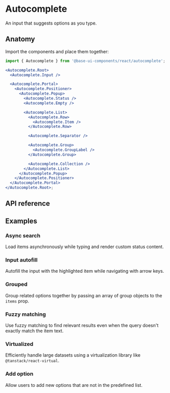 # Autocomplete

<Subtitle>An input that suggests options as you type.</Subtitle>
<Meta
  name="description"
  content="A high-quality, unstyled React autocomplete component that renders an input with a popup list of filtered options."
/>

<Demo path="./demos/hero" />

## Anatomy

Import the components and place them together:

```jsx title="Anatomy"
import { Autocomplete } from '@base-ui-components/react/autocomplete';

<Autocomplete.Root>
  <Autocomplete.Input />

  <Autocomplete.Portal>
    <Autocomplete.Positioner>
      <Autocomplete.Popup>
        <Autocomplete.Status />
        <Autocomplete.Empty />

        <Autocomplete.List>
          <Autocomplete.Row>
            <Autocomplete.Item />
          </Autocomplete.Row>

          <Autocomplete.Separator />

          <Autocomplete.Group>
            <Autocomplete.GroupLabel />
          </Autocomplete.Group>

          <Autocomplete.Collection />
        </Autocomplete.List>
      </Autocomplete.Popup>
    </Autocomplete.Positioner>
  </Autocomplete.Portal>
</Autocomplete.Root>;
```

## API reference

<Reference component="Autocomplete" parts="Root" />
<Reference
  component="Combobox"
  parts="Input, List, Portal, Positioner, Popup, Arrow, Status, Empty, Collection, Row, Item, Group, GroupLabel, Separator"
/>

## Examples

### Async search

Load items asynchronously while typing and render custom status content.

<Demo path="./demos/async" compact />

### Input autofill

Autofill the input with the highlighted item while navigating with arrow keys.

<Demo path="./demos/autofill" compact />

### Grouped

Group related options together by passing an array of group objects to the `items` prop.

<Demo path="./demos/grouped" compact />

### Fuzzy matching

Use fuzzy matching to find relevant results even when the query doesn't exactly match the item text.

<Demo path="./demos/fuzzy-matching" compact />

### Virtualized

Efficiently handle large datasets using a virtualization library like `@tanstack/react-virtual`.

<Demo path="./demos/virtualized" compact />

### Add option

Allow users to add new options that are not in the predefined list.

<Demo path="./demos/add-option" compact />
